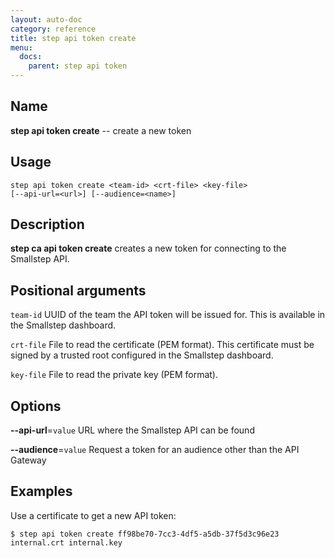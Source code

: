 ```yaml
---
layout: auto-doc
category: reference
title: step api token create
menu:
  docs:
    parent: step api token
---
```


## Name
**step api token create** -- create a new token

## Usage

```raw
step api token create <team-id> <crt-file> <key-file>
[--api-url=<url>] [--audience=<name>]

```

## Description

**step ca api token create** creates a new token for connecting to the Smallstep API.

## Positional arguments

`team-id`
UUID of the team the API token will be issued for. This is available in the Smallstep dashboard.

`crt-file`
File to read the certificate (PEM format). This certificate must be signed by a trusted root configured in the Smallstep dashboard.

`key-file`
File to read the private key (PEM format).

## Options


**--api-url**=`value`
URL where the Smallstep API can be found

**--audience**=`value`
Request a token for an audience other than the API Gateway

## Examples
Use a certificate to get a new API token:
```shell
$ step api token create ff98be70-7cc3-4df5-a5db-37f5d3c96e23 internal.crt internal.key
```

